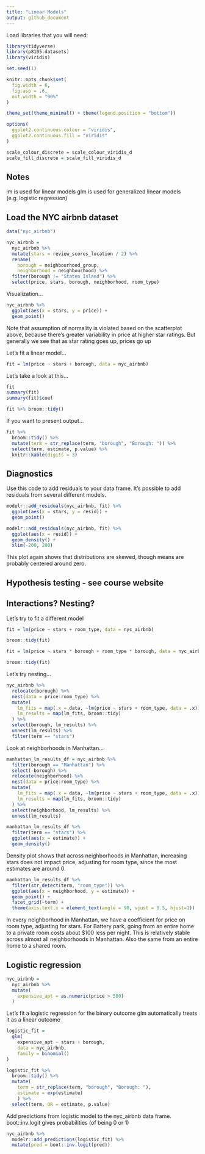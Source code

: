 ```yaml
---
title: "Linear Models"
output: github_document
---
```


Load libraries that you will need:

```r
library(tidyverse)
library(p8105.datasets)
library(viridis)

set.seed(1)

knitr::opts_chunk$set(
  fig.width = 6,
  fig.asp = .6,
  out.width = "90%"
)

theme_set(theme_minimal() + theme(legend.position = "bottom"))

options(
  ggplot2.continuous.colour = "viridis",
  ggplot2.continuous.fill = "viridis"
)

scale_colour_discrete = scale_colour_viridis_d
scale_fill_discrete = scale_fill_viridis_d
```

## Notes
lm is used for linear models
glm is used for generalized linear models (e.g. logistic regression)


## Load the NYC airbnb dataset

```r
data("nyc_airbnb")

nyc_airbnb = 
  nyc_airbnb %>% 
  mutate(stars = review_scores_location / 2) %>% 
  rename(
    borough = neighbourhood_group,
    neighborhood = neighbourhood) %>% 
  filter(borough != "Staten Island") %>% 
  select(price, stars, borough, neighborhood, room_type)
```

Visualization...

```r
nyc_airbnb %>% 
  ggplot(aes(x = stars, y = price)) +
  geom_point()
```

Note that assumption of normality is violated based on the scatterplot above, because there's greater variability in price at higher star ratings. But generally we see that as star rating goes up, prices go up

Let's fit a linear model...

```r
fit = lm(price ~ stars + borough, data = nyc_airbnb)
```

Let's take a look at this...

```r
fit
summary(fit)
summary(fit)$coef

fit %>% broom::tidy()
```

If you want to present output...

```r
fit %>%
  broom::tidy() %>% 
  mutate(term = str_replace(term, "borough", "Borough: ")) %>% 
  select(term, estimate, p.value) %>% 
  knitr::kable(digits = 3)
```

## Diagnostics

Use this code to add residuals to your data frame.
It's possible to add residuals from several different models.

```r
modelr::add_residuals(nyc_airbnb, fit) %>% 
  ggplot(aes(x = stars, y = resid)) + 
  geom_point()

modelr::add_residuals(nyc_airbnb, fit) %>% 
  ggplot(aes(x = resid)) + 
  geom_density() + 
  xlim(-200, 200)
```
This plot again shows that distributions are skewed, though means are probably centered around zero.

## Hypothesis testing - see course website

## Interactions? Nesting?

Let's try to fit a different model

```r
fit = lm(price ~ stars + room_type, data = nyc_airbnb)

broom::tidy(fit)

fit = lm(price ~ stars * borough + room_type * borough, data = nyc_airbnb)

broom::tidy(fit)
```

Let's try nesting...

```r
nyc_airbnb %>% 
  relocate(borough) %>% 
  nest(data = price:room_type) %>% 
  mutate(
    lm_fits = map(.x = data, ~lm(price ~ stars + room_type, data = .x)),
    lm_results = map(lm_fits, broom::tidy)
  ) %>% 
  select(borough, lm_results) %>% 
  unnest(lm_results) %>% 
  filter(term == "stars")
```

Look at neighborhoods in Manhattan...

```r
manhattan_lm_results_df = nyc_airbnb %>% 
  filter(borough == "Manhattan") %>% 
  select(-borough) %>% 
  relocate(neighborhood) %>% 
  nest(data = price:room_type) %>% 
  mutate(
    lm_fits = map(.x = data, ~lm(price ~ stars + room_type, data = .x)),
    lm_results = map(lm_fits, broom::tidy)
  ) %>% 
  select(neighborhood, lm_results) %>% 
  unnest(lm_results)

manhattan_lm_results_df %>% 
  filter(term == "stars") %>% 
  ggplot(aes(x = estimate)) + 
  geom_density()
```
Density plot shows that across neighborhoods in Manhattan, increasing stars does not impact price, adjusting for room type, since the most estimates are around 0.

```r
manhattan_lm_results_df %>% 
  filter(str_detect(term, "room_type")) %>% 
  ggplot(aes(x = neighborhood, y = estimate)) +
  geom_point() + 
  facet_grid(~term) +
  theme(axis.text.x = element_text(angle = 90, vjust = 0.5, hjust=1))
```
In every neighborhood in Manhattan, we have a coefficient for price on room type, adjusting for stars. For Battery park, going from an entire home to a private room costs about $100 less per night. This is relatively stable across almost all neighborhoods in Manhattan. Also the same from an entire home to a shared room.

## Logistic regression

```r
nyc_airbnb = 
  nyc_airbnb %>% 
  mutate(
    expensive_apt = as.numeric(price > 500)
  )
```

Let's fit a logistic regression for the binary outcome
glm automatically treats it as a linear outcome

```r
logistic_fit = 
  glm(
    expensive_apt ~ stars + borough,
    data = nyc_airbnb,
    family = binomial()
)

logistic_fit %>%
  broom::tidy() %>% 
  mutate(
    term = str_replace(term, "borough", "Borough: "),
    estimate = exp(estimate)
    ) %>%
  select(term, OR = estimate, p.value)
```

Add predictions from logistic model to the nyc_airbnb data frame.
boot::inv.logit gives probabilities (of being 0 or 1)
```r
nyc_airbnb %>% 
  modelr::add_predictions(logistic_fit) %>% 
  mutate(pred = boot::inv.logit(pred))
```

